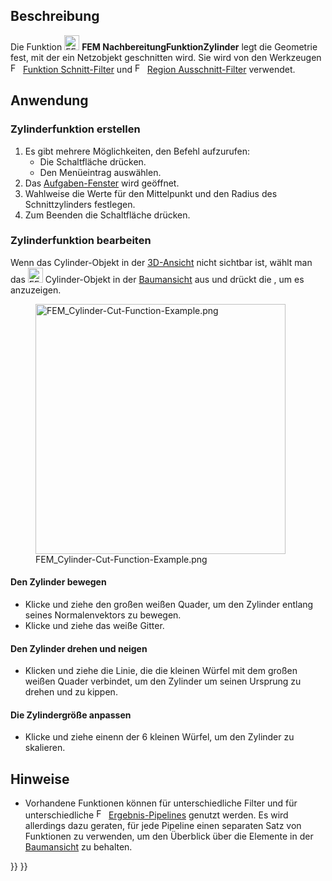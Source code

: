 <languages/>

{{Docnav/de
|[[FEM_PostCreateFunctionSphere/de|NachbereitungFunktionKugel]]
|[[FEM_PostCreateFunctionBox/de|NachbereitungFunktionQuader]]
|[[FEM_Workbench/de|FEM]]
|IconL=FEM_PostCreateFunctionSphere.svg
|IconR=FEM_PostCreateFunctionBox.svg
|IconC=Workbench_FEM.svg
}}

{{GuiCommand/de
|Name=FEM PostCreateFunctionCylinder
|Name/de=FEM NachbereitungFunktionZylinder
|MenuLocation=Ergebnisse → Filterfunktionen → Zylinder
|Workbenches=[[FEM_Workbench/de|FEM]]
|Version=0.21
|SeeAlso=[[FEM_tutorial/de|FEM-Anleitung]]
}}

<span id="Description"></span>
==Beschreibung==

Die Funktion [[Image:FEM_PostCreateFunctionCylinder.svg|24px]] '''FEM NachbereitungFunktionZylinder''' legt die Geometrie fest, mit der ein Netzobjekt geschnitten wird. Sie wird von den Werkzeugen [[Image:FEM_PostFilterCutFunction.svg|16px]] [[FEM_PostFilterCutFunction/de|Funktion Schnitt-Filter]] und [[Image:FEM_PostFilterClipRegion.svg|16px]] [[FEM_PostFilterClipRegion/de|Region Ausschnitt-Filter]] verwendet.

<span id="Usage"></span>
==Anwendung==

<span id="Create_a_cylinder_function"></span>
===Zylinderfunktion erstellen===

# Es gibt mehrere Möglichkeiten, den Befehl aufzurufen:
#* Die Schaltfläche {{Button|[[Image:FEM_PostCreateFunctionCylinder.svg|16px]] [[FEM_PostCreateFunctionCylinder/de|Zylinder]]}} drücken.
#* Den Menüeintrag {{MenuCommand|Ergebnisse → Filterfunktionen → [[Image:FEM_PostCreateFunctionCylinder.svg|16px]] Zylinder}} auswählen.
# Das [[Task_panel/de|Aufgaben-Fenster]] wird geöffnet.
# Wahlweise die Werte für den Mittelpunkt und den Radius des Schnittzylinders festlegen.
# Zum Beenden die Schaltfläche {{Button|OK}} drücken.

<span id="Edit_a_cylinder_function"></span>
===Zylinderfunktion bearbeiten===

Wenn das Cylinder-Objekt in der [[3D_view/de|3D-Ansicht]] nicht sichtbar ist, wählt man das [[Image:FEM_PostCreateFunctionCylinder.svg|24px]] Cylinder-Objekt in der [[Tree_view/de|Baumansicht]] aus und drückt die {{KEY|Leertaste}}, um es anzuzeigen.

[[File:FEM_Cylinder-Cut-Function-Example.png|400px]]

<span id="Move_the_cylinder"></span>
====Den Zylinder bewegen====

* Klicke und ziehe den großen weißen Quader, um den Zylinder entlang seines Normalenvektors zu bewegen.
* Klicke und ziehe das weiße Gitter.

<span id="Rotate_and_tilt_the_cylinder"></span>
====Den Zylinder drehen und neigen====

* Klicken und ziehe die Linie, die die kleinen Würfel mit dem großen weißen Quader verbindet, um den Zylinder um seinen Ursprung zu drehen und zu kippen.

<span id="Scale_the_cylinder"></span>
====Die Zylindergröße anpassen====

* Klicke und ziehe einenn der 6 kleinen Würfel, um den Zylinder zu skalieren.

<span id="Notes"></span>
==Hinweise==

* Vorhandene Funktionen können für unterschiedliche Filter und für unterschiedliche [[Image:FEM_PostPipelineFromResult.svg|16px]] [[FEM_PostPipelineFromResult/de|Ergebnis-Pipelines]] genutzt werden. Es wird allerdings dazu geraten, für jede Pipeline einen separaten Satz von Funktionen zu verwenden, um den Überblick über die Elemente in der [[Tree_view/de|Baumansicht]] zu behalten.


{{Docnav/de
|[[FEM_PostCreateFunctionSphere/de|NachbereitungFunktionKugel]]
|[[FEM_PostCreateFunctionBox/de|NachbereitungFunktionQuader]]
|[[FEM_Workbench/de|FEM]]
|IconL=FEM_PostCreateFunctionSphere.svg
|IconR=FEM_PostCreateFunctionBox.svg
|IconC=Workbench_FEM.svg
}}

{{FEM Tools navi{{#translation:}}}}
{{Userdocnavi{{#translation:}}}}